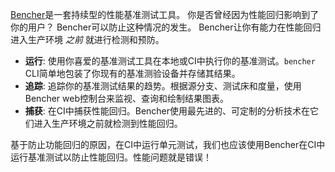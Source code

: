 [Bencher](/pricing)是一套持续型的性能基准测试工具。
你是否曾经因为性能回归影响到了你的用户？
Bencher可以防止这种情况的发生。
Bencher让你有能力在性能回归进入生产环境 _之前_ 就进行检测和预防。

- **运行**: 使用你喜爱的基准测试工具在本地或CI中执行你的基准测试。`bencher` CLI简单地包装了你现有的基准测验设备并存储其结果。
- **追踪**: 追踪你的基准测试结果的趋势。根据源分支、测试床和度量，使用Bencher web控制台来监视、查询和绘制结果图表。
- **捕获**: 在CI中捕获性能回归。Bencher使用最先进的、可定制的分析技术在它们进入生产环境之前就检测到性能回归。

基于防止功能回归的原因，在CI中运行单元测试，我们也应该使用Bencher在CI中运行基准测试以防止性能回归。性能问题就是错误！
